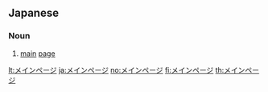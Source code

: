 ==Japanese==

===Noun===
{{ja-noun}}

# [[main]] [[page]]

[[lt:メインページ]]
[[ja:メインページ]]
[[no:メインページ]]
[[fi:メインページ]]
[[th:メインページ]]
